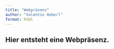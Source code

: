 ```yaml
---
title: "Webpräsenz"
author: "Valentin Haberl"
format: html
---
```


## Hier entsteht eine Webpräsenz.
